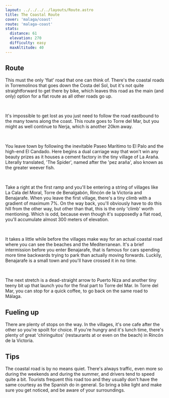 ```yaml
---
layout: ../../../../layouts/Route.astro
title: The Coastal Route
cover: 'malaga/coast'
route: 'malaga-coast'
stats:
  distance: 61
  elevation: 270
  difficulty: easy
  maxAltitude: 40
---
```


## Route

This must the only 'flat' road that one can think of. 
There's the coastal roads in Torremolinos that goes down the Costa del Sol, but it's not quite straightforward to get there by bike, which leaves this road as the main (and only) option for a flat route as all other roads go up.

&nbsp;

It's impossible to get lost as you just need to follow the road eastbound to the many towns along the coast.
This route goes to Torre del Mar, but you might as well continue to Nerja, which is another 20km away.

&nbsp;

You leave town by following the inevitable Paseo Marítimo to El Palo and the high-end El Candado. 
Here begins a dual carriage way that won't win any beauty prizes as it houses a cement factory in the tiny village of La Araña. Literally translated, 'The Spider', named after the 'pez araña', also known as the greater weever fish.

&nbsp;

Take a right at the first ramp and you'll be entering a string of villages like La Cala del Moral, Torre de Benalgabón, Rincón de la Victoria and Benajarafe.
When you leave the first village, there's a tiny climb with a gradient of maximum 7%. On the way back, you'll obviously have to do this hill from the other way, but other than that, this is the only 'climb' worth mentioning. 
Which is odd, because even though it's supposedly a flat road, you'll accumulate almost 300 meters of elevation. 

&nbsp;

It takes a little while before the villages make way for an actual coastal road where you can see the beaches and the Mediterranean.
It's a brief intermission before you enter Benajarafe, that is famous for cars spending more time backwards trying to park than actually moving forwards.
Luckily, Benajarafe is a small town and you'll have crossed it in no time.

&nbsp;

The next stretch is a dead-straight arrow to Puerto Niza and another tiny teeny bit up that launch you for the final part to Torre del Mar.
In Torre del Mar, you can stop for a quick coffee, to go back on the same road to Málaga.

## Fueling up

There are plenty of stops on the way. In the villages, it's one cafe after the other so you're spoilt for choice.
If you're hungry and it's lunch time, there's plenty of great 'chiringuitos' (restaurants at or even on the beach) in Rincón de la Victoria.

## Tips

The coastal road is by no means quiet. 
There's always traffic, even more so during the weekends and during the summer, and drivers tend to speed quite a bit.
Tourists frequent this road too and they usually don't have the same courtesy as the Spanish do in general. So bring a bike light and make sure you get noticed, and be aware of your surroundings. 
    